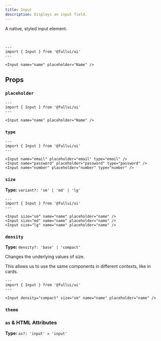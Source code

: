 ```yaml
---
title: Input
description: Displays an input field.
---
```


A native, styled input element.

<br/>

```astro live
---
import { Input } from '@fullui/ui'
---

<Input name="name" placeholder="Name" />
```

## Props
### `placeholder`
```astro live
---
import { Input } from '@fullui/ui'
---

<Input name="name" placeholder="Name" />
```

### `type`
```astro live
---
import { Input } from '@fullui/ui'
---

<Input name="email" placeholder="email" type="email" />
<Input name="password" placeholder="password" type="password" />
<Input name="number" placeholder="number" type="number" />
```

### `size`
**Type:** `variant?: 'sm' | 'md' | 'lg'`
```astro live
---
import { Input } from '@fullui/ui'
---

<Input size="sm" name="name" placeholder="name" />
<Input size="md" name="name" placeholder="name" />
<Input size="lg" name="name" placeholder="name" />
```

### `density`
**Type:** `density?: 'base' | 'compact'`

Changes the underlying values of size.

This allows us to use the same components in different contexts, like in cards.

```astro live
---
import { Input } from '@fullui/ui'
---

<Input density="compact" size="sm" name="name" placeholder="name" />
```

### `theme`
<Theming/>

### `as` & HTML Attributes
**Type:** `as?: 'input' = 'input'`
<AsProp/>